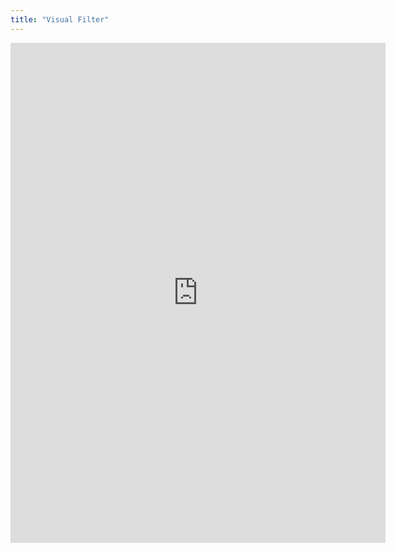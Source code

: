 ```yaml
---
title: "Visual Filter"
---
```


<iframe src="https://networkingarchives.shinyapps.io/stuart_visual_search/" width="600" height="800" frameBorder="0"></iframe>
